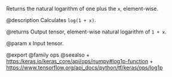 Returns the natural logarithm of one plus the `x`, element-wise.

@description
Calculates `log(1 + x)`.

@returns
    Output tensor, element-wise natural logarithm of `1 + x`.

@param x Input tensor.

@export
@family ops
@seealso
+ <https:/keras.io/keras_core/api/ops/numpy#log1p-function>
+ <https://www.tensorflow.org/api_docs/python/tf/keras/ops/log1p>
